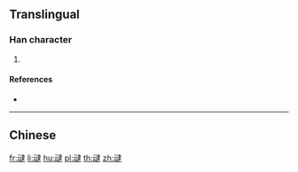 {{character info/new}}
{{also|靆}}
==Translingual==

===Han character===
{{Han char|rn=28|rad=厶|as=13|sn=15|four=|canj=MIYLE,XMIYL|ids=⿰云逮}}

# {{defn|Han|sort=厶13}}

====References====
* {{Han ref|kx=0088.011|hdz=10389.140|uh=53C7|ud=21447}}

----

==Chinese==
{{zh-see|靆}}

[[fr:叇]]
[[li:叇]]
[[hu:叇]]
[[pl:叇]]
[[th:叇]]
[[zh:叇]]